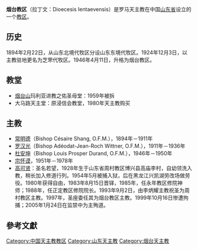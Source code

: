 {{Infobox Roman Catholic diocese
|jurisdiction     = 教區
|name             = 煙台
|latin = Dioecesis Ientaevensis
|image = 
|caption = 
|location = [[中国|中国]]
|territory = [[山东省|山东省]][[烟台市|烟台市]]
|population = 
|rite = [[拉丁禮|拉丁禮]]
|province = 山东
|established = 1894年
|cathedral = 进教之佑圣母主教座堂
|leadership = 主教
|ordinary = 從缺
|website =
}}
'''烟台教区'''（拉丁文：Dioecesis Ientaevensis）是罗马天主教在中国[[山东省|山东省]]设立的一个[[教区|教区]]。

== 历史 ==
1894年2月22日，从山东北境代牧区分设山东东境代牧区。1924年12月3日，以主教驻地更名为芝罘代牧区。1946年4月11日，升格为烟台教区。

== 教堂 ==

*[[烟台山_(山东)|烟台山]]玛利亚进教之佑圣母堂：1959年被拆
*大马路天主堂：原浸信会教堂，1980年天主教购买

== 主教 ==

*[[常明德|常明德]]（Bishop Césaire Shang, O.F.M.），1894年－1911年
*[[罗汉光|罗汉光]]（Bishop Adéodat-Jean-Roch Wittner, O.F.M.），1911年－1936年
*[[杜安坤|杜安坤]]（Bishop Louis Prosper Durand, O.F.M.），1946年－1950年
*[[宗怀谟|宗怀谟]]，1951年－1978年
*[[高可贤|高可贤]]：圣名若望，1928年生于山东省周村教区博兴县高庙李村，自幼领洗入教，稍长加入修道行列。1954年5月被捕入狱，后在黑龙江兴凯湖劳改场做劳役。1980年获得自由，1983年8月15日晋铎，1985年，任永年教区修院神师；1988年，任正定教区修院院长。1993年9月2日，由李炳耀主教祝圣为周村教区主教。1997年，圣座委任其为烟台教区主教。1999年10月16日惨遭拘捕；2005年1月24日在监禁中为主殉道。

==參考文獻==
{{reflist}}

{{中国天主教教区}}

[[Category:中国天主教教区|Category:中国天主教教区]]
[[Category:山东天主教|Category:山东天主教]]
[[Category:烟台天主教|Category:烟台天主教]]